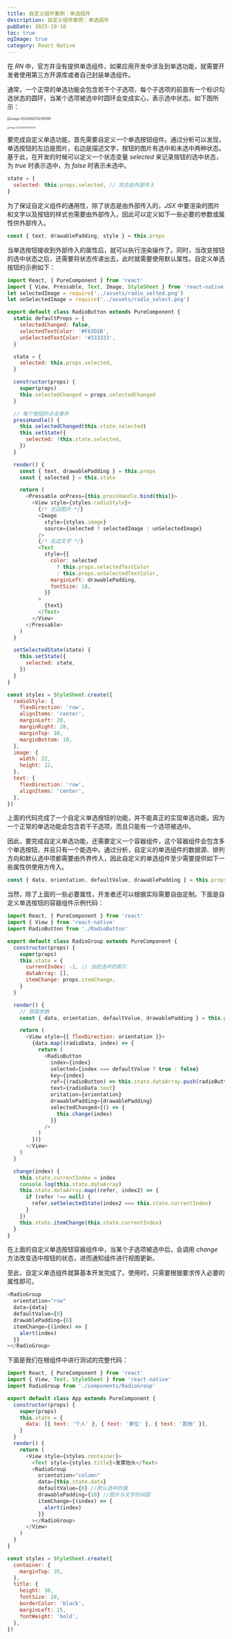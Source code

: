 ```yaml
---
title: 自定义组件案例：单选组件
description: 自定义组件案例：单选组件
pubDate: 2025-10-10
toc: true
ogImage: true
category: React Native
---
```


在 _RN_ 中，官方并没有提供单选组件，如果应用开发中涉及到单选功能，就需要开发者使用第三方开源库或者自己封装单选组件。

通常，一个正常的单选功能会包含若干个子选项，每个子选项的前面有一个标识勾选状态的圆环，当某个选项被选中时圆环会变成实心，表示选中状态。如下图所示：

<img
  src="https://xiejie-typora.oss-cn-chengdu.aliyuncs.com/2022-06-20-052355.png"
  alt="image-20220620132355185"
  style="zoom:50%;"
/>

<img
  src="https://xiejie-typora.oss-cn-chengdu.aliyuncs.com/2022-06-20-052411.png"
  alt="image-20220620132411214"
  style="zoom: 33%;"
/>

要完成自定义单选功能，首先需要自定义一个单选按钮组件。通过分析可以发现，单选按钮的左边是图片，右边是描述文字，按钮的图片有选中和未选中两种状态。基于此，在开发的时候可以定义一个状态变量 _selected_ 来记录按钮的选中状态，为 _true_ 时表示选中，为 _false_ 时表示未选中。

```js
state = {
  selected: this.props.selected, // 状态由外部传入
}
```

为了保证自定义组件的通用性，除了状态是由外部传入的，_JSX_ 中要渲染的图片和文字以及按钮的样式也需要由外部传入，因此可以定义如下一些必要的参数或属性供外部传入。

```js
const { text, drawablePadding, style } = this.props
```

当单选按钮接收到外部传入的属性后，就可以执行渲染操作了。同时，当改变按钮的选中状态之后，还需要将状态传递出去，此时就需要使用默认属性。自定义单选按钮的示例如下：

```js
import React, { PureComponent } from 'react'
import { View, Pressable, Text, Image, StyleSheet } from 'react-native'
let selectedImage = require('../assets/radio_selted.png')
let unSelectedImage = require('../assets/radio_select.png')

export default class RadioButton extends PureComponent {
  static defaultProps = {
    selectedChanged: false,
    selectedTextColor: '#F83D2B',
    unSelectedTextColor: '#333333',
  }

  state = {
    selected: this.props.selected,
  }

  constructor(props) {
    super(props)
    this.selectedChanged = props.selectedChanged
  }

  // 每个按钮的点击事件
  pressHandle() {
    this.selectedChanged(this.state.selected)
    this.setState({
      selected: !this.state.selected,
    })
  }

  render() {
    const { text, drawablePadding } = this.props
    const { selected } = this.state

    return (
      <Pressable onPress={this.pressHandle.bind(this)}>
        <View style={styles.radioStyle}>
          {/* 左边图片 */}
          <Image
            style={styles.image}
            source={selected ? selectedImage : unSelectedImage}
          />
          {/* 右边文字 */}
          <Text
            style={{
              color: selected
                ? this.props.selectedTextColor
                : this.props.unSelectedTextColor,
              marginLeft: drawablePadding,
              fontSize: 18,
            }}
          >
            {text}
          </Text>
        </View>
      </Pressable>
    )
  }

  setSelectedState(state) {
    this.setState({
      selected: state,
    })
  }
}

const styles = StyleSheet.create({
  radioStyle: {
    flexDirection: 'row',
    alignItems: 'center',
    marginLeft: 20,
    marginRight: 20,
    marginTop: 10,
    marginBottom: 10,
  },
  image: {
    width: 22,
    height: 22,
  },
  text: {
    flexDirection: 'row',
    alignItems: 'center',
  },
})
```

上面的代码完成了一个自定义单选按钮的功能，并不能真正的实现单选功能。因为一个正常的单选功能会包含若干子选项，而且只能有一个选项被选中。

因此，要完成自定义单选功能，还需要定义一个容器组件，这个容器组件会包含多个单选按钮，并且只有一个能选中。通过分析，自定义的单选组件的数据源、排列方向和默认选中项都需要由外界传入，因此自定义的单选组件至少需要提供如下一些属性供使用方传入。

```js
const { data, orientation, defaultValue, drawablePadding } = this.props
```

当然，除了上面的一些必要属性，开发者还可以根据实际需要自由定制。下面是自定义单选按钮的容器组件示例代码：

```js
import React, { PureComponent } from 'react'
import { View } from 'react-native'
import RadioButton from './RadioButton'

export default class RadioGroup extends PureComponent {
  constructor(props) {
    super(props)
    this.state = {
      currentIndex: -1, // 当前选中的索引
      dataArray: [],
      itemChange: props.itemChange,
    }
  }

  render() {
    // 获取参数
    const { data, orientation, defaultValue, drawablePadding } = this.props

    return (
      <View style={{ flexDirection: orientation }}>
        {data.map((radioData, index) => {
          return (
            <RadioButton
              index={index}
              selected={index === defaultValue ? true : false}
              key={index}
              ref={(radioButton) => this.state.dataArray.push(radioButton)}
              text={radioData.text}
              oritation={orientation}
              drawablePadding={drawablePadding}
              selectedChanged={() => {
                this.change(index)
              }}
            />
          )
        })}
      </View>
    )
  }

  change(index) {
    this.state.currentIndex = index
    console.log(this.state.dataArray)
    this.state.dataArray.map((refer, index2) => {
      if (refer !== null) {
        refer.setSelectedState(index2 === this.state.currentIndex)
      }
    })
    this.state.itemChange(this.state.currentIndex)
  }
}
```

在上面的自定义单选按钮容器组件中，当某个子选项被选中后，会调用 _change_ 方法改变选中按钮的状态，进而通知组件进行视图更新。

至此，自定义单选组件就算基本开发完成了。使用时，只需要根据要求传入必要的属性即可。

```js
<RadioGroup
  orientation="row"
  data={data}
  defaultValue={0}
  drawablePadding={8}
  itemChange={(index) => {
    alert(index)
  }}
></RadioGroup>
```

下面是我们在根组件中进行测试的完整代码：

```js
import React, { PureComponent } from 'react'
import { View, Text, StyleSheet } from 'react-native'
import RadioGroup from './components/RadioGroup'

export default class App extends PureComponent {
  constructor(props) {
    super(props)
    this.state = {
      data: [{ text: '个人' }, { text: '单位' }, { text: '其他' }],
    }
  }
  render() {
    return (
      <View style={styles.container}>
        <Text style={styles.title}>发票抬头</Text>
        <RadioGroup
          orientation="column"
          data={this.state.data}
          defaultValue={0} //默认选中的值
          drawablePadding={10} //图片与文字的间距
          itemChange={(index) => {
            alert(index)
          }}
        ></RadioGroup>
      </View>
    )
  }
}

const styles = StyleSheet.create({
  container: {
    marginTop: 35,
  },
  title: {
    height: 30,
    fontSize: 20,
    borderColor: 'black',
    marginLeft: 15,
    fontWeight: 'bold',
  },
})
```
